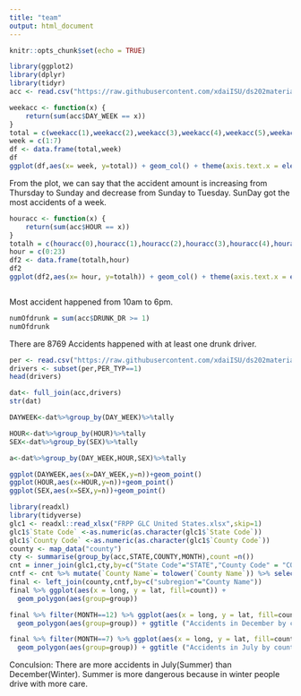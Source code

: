 ```yaml
---
title: "team"
output: html_document
---
```


```r
knitr::opts_chunk$set(echo = TRUE)
```

```r
library(ggplot2)
library(dplyr)
library(tidyr)
acc <- read.csv("https://raw.githubusercontent.com/xdaiISU/ds202materials/master/hwlabs/fars2017/accident.csv", stringsAsFactors = FALSE)

weekacc <- function(x) {
    return(sum(acc$DAY_WEEK == x))
}
total = c(weekacc(1),weekacc(2),weekacc(3),weekacc(4),weekacc(5),weekacc(6),weekacc(7))
week = c(1:7)
df <- data.frame(total,week)
df
ggplot(df,aes(x= week, y=total)) + geom_col() + theme(axis.text.x = element_text(angle = 0, hjust = 1)) + xlab("Days of Week") + ylab("Amount of accidents happened") + ggtitle("Accidents happened on days")
```

From the plot, we can say that the accident amount is increasing from Thursday to Sunday and decrease from Sunday to Tuesday. SunDay got the most accidents of a week.

```r
houracc <- function(x) {
    return(sum(acc$HOUR == x))
}
totalh = c(houracc(0),houracc(1),houracc(2),houracc(3),houracc(4),houracc(5),houracc(6),houracc(7),houracc(8),houracc(9),houracc(10),houracc(11),houracc(12),houracc(13),houracc(14),houracc(15),houracc(16),houracc(17),houracc(18),houracc(19),houracc(20),houracc(21),houracc(22),houracc(23))
hour = c(0:23)
df2 <- data.frame(totalh,hour)
df2
ggplot(df2,aes(x= hour, y=totalh)) + geom_col() + theme(axis.text.x = element_text(angle = 0, hjust = 1)) + xlab("hours of day") + ylab("Amount of accidents happened") + ggtitle("Accidents happened on hours")



```
Most accident happened from 10am to 6pm.
```r
numOfdrunk = sum(acc$DRUNK_DR >= 1)
numOfdrunk

```
There are 8769 Accidents happened with at least one drunk driver.

```r
per <- read.csv("https://raw.githubusercontent.com/xdaiISU/ds202materials/master/hwlabs/fars2017/person.csv", stringsAsFactors = FALSE)
drivers <- subset(per,PER_TYP==1)
head(drivers)

```

```r
dat<- full_join(acc,drivers)
str(dat)


```

```r
DAYWEEK<-dat%>%group_by(DAY_WEEK)%>%tally

HOUR<-dat%>%group_by(HOUR)%>%tally
SEX<-dat%>%group_by(SEX)%>%tally

a<-dat%>%group_by(DAY_WEEK,HOUR,SEX)%>%tally

ggplot(DAYWEEK,aes(x=DAY_WEEK,y=n))+geom_point()
ggplot(HOUR,aes(x=HOUR,y=n))+geom_point()
ggplot(SEX,aes(x=SEX,y=n))+geom_point()
```
```r
library(readxl)
library(tidyverse)
glc1 <- readxl::read_xlsx("FRPP GLC United States.xlsx",skip=1)
glc1$`State Code` <-as.numeric(as.character(glc1$`State Code`))
glc1$`County Code` <-as.numeric(as.character(glc1$`County Code`))
county <- map_data("county")
cty <- summarise(group_by(acc,STATE,COUNTY,MONTH),count =n())
cnt = inner_join(glc1,cty,by=c("State Code"="STATE","County Code" = "COUNTY"))
cntf <- cnt %>% mutate(`County Name`= tolower(`County Name`)) %>% select(`County Name`, `County Code`,count,`State Name`,MONTH)
final <- left_join(county,cntf,by=c("subregion"="County Name"))
final %>% ggplot(aes(x = long, y = lat, fill=count)) +
  geom_polygon(aes(group=group))


```

```r

final %>% filter(MONTH==12) %>% ggplot(aes(x = long, y = lat, fill=count)) +
  geom_polygon(aes(group=group)) + ggtitle ("Accidents in December by county")

final %>% filter(MONTH==7) %>% ggplot(aes(x = long, y = lat, fill=count)) +
  geom_polygon(aes(group=group)) + ggtitle ("Accidents in July by county")

```

Conculsion: There are more accidents in July(Summer) than December(Winter). Summer is more dangerous because in winter people drive with more care.